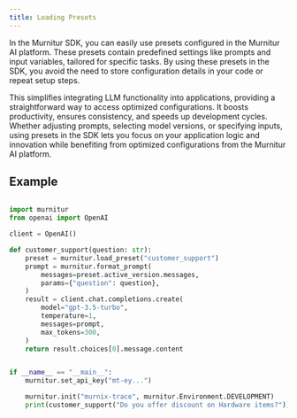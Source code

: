 ```yaml
---
title: Loading Presets
---
```


In the Murnitur SDK, you can easily use presets configured in the Murnitur AI platform. These presets contain predefined settings like prompts and input variables, tailored for specific tasks. By using these presets in the SDK, you avoid the need to store configuration details in your code or repeat setup steps.

This simplifies integrating LLM functionality into applications, providing a straightforward way to access optimized configurations. It boosts productivity, ensures consistency, and speeds up development cycles. Whether adjusting prompts, selecting model versions, or specifying inputs, using presets in the SDK lets you focus on your application logic and innovation while benefiting from optimized configurations from the Murnitur AI platform.

## Example

<CodeGroup>

```python python

import murnitur
from openai import OpenAI

client = OpenAI()

def customer_support(question: str):
    preset = murnitur.load_preset("customer_support")
    prompt = murnitur.format_prompt(
        messages=preset.active_version.messages,
        params={"question": question},
    )
    result = client.chat.completions.create(
        model="gpt-3.5-turbo",
        temperature=1,
        messages=prompt,
        max_tokens=300,
    )
    return result.choices[0].message.content


if __name__ == "__main__":
    murnitur.set_api_key("mt-ey...")

    murnitur.init("murnix-trace", murnitur.Environment.DEVELOPMENT)
    print(customer_support("Do you offer discount on Hardware items?"))


```

</CodeGroup>
